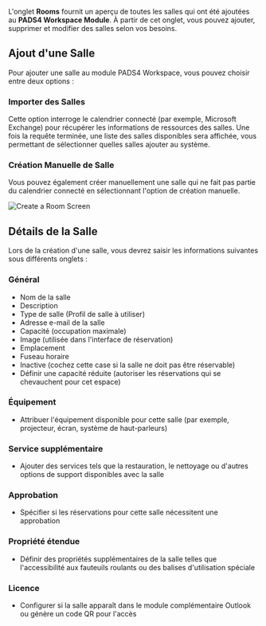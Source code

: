 L'onglet **Rooms** fournit un aperçu de toutes les salles qui ont été ajoutées au **PADS4 Workspace Module**. À partir de cet onglet, vous pouvez ajouter, supprimer et modifier des salles selon vos besoins.

## Ajout d'une Salle

Pour ajouter une salle au module PADS4 Workspace, vous pouvez choisir entre deux options :

### Importer des Salles

Cette option interroge le calendrier connecté (par exemple, Microsoft Exchange) pour récupérer les informations de ressources des salles. Une fois la requête terminée, une liste des salles disponibles sera affichée, vous permettant de sélectionner quelles salles ajouter au système.

### Création Manuelle de Salle

Vous pouvez également créer manuellement une salle qui ne fait pas partie du calendrier connecté en sélectionnant l'option de création manuelle.

![Create a Room Screen](/mnt/data/image.png)

## Détails de la Salle

Lors de la création d'une salle, vous devrez saisir les informations suivantes sous différents onglets :

### Général

* Nom de la salle
* Description
* Type de salle (Profil de salle à utiliser)
* Adresse e-mail de la salle
* Capacité (occupation maximale)
* Image (utilisée dans l'interface de réservation)
* Emplacement
* Fuseau horaire
* Inactive (cochez cette case si la salle ne doit pas être réservable)
* Définir une capacité réduite (autoriser les réservations qui se chevauchent pour cet espace)

### Équipement

* Attribuer l'équipement disponible pour cette salle (par exemple, projecteur, écran, système de haut-parleurs)

### Service supplémentaire

* Ajouter des services tels que la restauration, le nettoyage ou d'autres options de support disponibles avec la salle

### Approbation

* Spécifier si les réservations pour cette salle nécessitent une approbation

### Propriété étendue

* Définir des propriétés supplémentaires de la salle telles que l'accessibilité aux fauteuils roulants ou des balises d'utilisation spéciale

### Licence

* Configurer si la salle apparaît dans le module complémentaire Outlook ou génère un code QR pour l'accès
